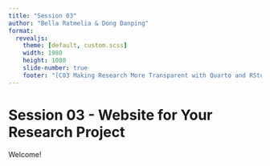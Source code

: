 ```yaml
---
title: "Session 03"
author: "Bella Ratmelia & Dong Danping"
format:
  revealjs: 
    theme: [default, custom.scss]
    width: 1980
    height: 1080
    slide-number: true
    footer: "[C03 Making Research More Transparent with Quarto and RStudio](https://bellaratmelia.github.io/2024-fsci-quarto/)"
---
```


# Session 03 - Website for Your Research Project

Welcome!
